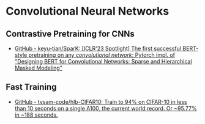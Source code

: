 # Convolutional Neural Networks




## Contrastive Pretraining for CNNs

- [GitHub - keyu-tian/SparK: [ICLR'23 Spotlight] The first successful BERT-style pretraining on any *convolutional network*; Pytorch impl. of "Designing BERT for Convolutional Networks: Sparse and Hierarchical Masked Modeling"](https://github.com/keyu-tian/SparK)




## Fast Training
- [GitHub - tysam-code/hlb-CIFAR10: Train to 94% on CIFAR-10 in less than 10 seconds on a single A100, the current world record. Or ~95.77% in ~188 seconds.](https://github.com/tysam-code/hlb-CIFAR10)